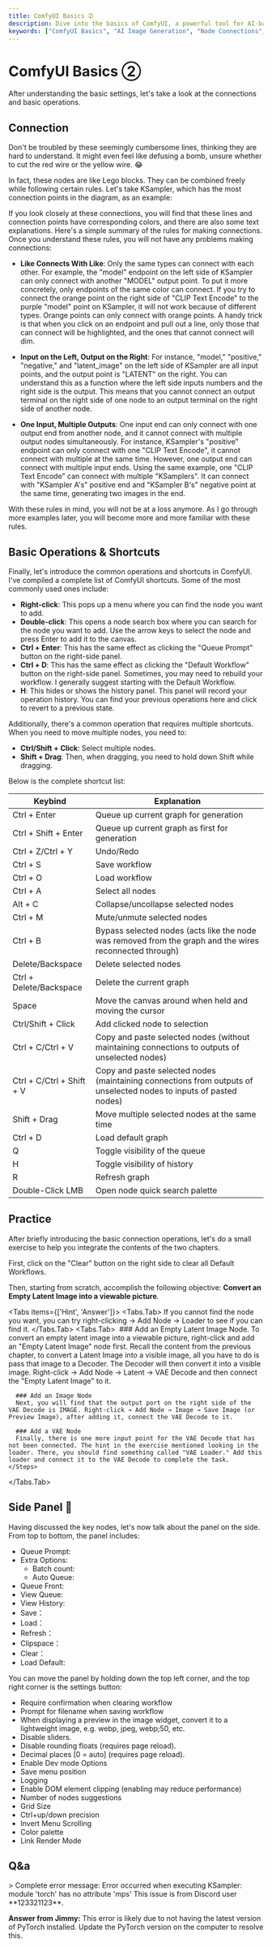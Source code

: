 ```yaml
---
title: ComfyUI Basics ➁
description: Dive into the basics of ComfyUI, a powerful tool for AI-based image generation. Learn about node connections, basic operations, and handy shortcuts. This guide demystifies the process of setting up and using ComfyUI, making it an essential read for anyone looking to harness the power of AI for image generation.
keywords: ["ComfyUI Basics", "AI Image Generation", "Node Connections", "Basic Operations", "Shortcuts", "KSampler", "CLIP Text Encode", "AI Workflow", "AI Learning", "AI Tutorial", "Image Generation Shortcuts", "ComfyUI Operations"]
---
```



# ComfyUI Basics ➁

After understanding the basic settings, let's take a look at the connections and basic operations.

## Connection

Don't be troubled by these seemingly cumbersome lines, thinking they are hard to understand. It might even feel like defusing a bomb, unsure whether to cut the red wire or the yellow wire. 😂

In fact, these nodes are like Lego blocks. They can be combined freely while following certain rules. Let's take KSampler, which has the most connection points in the diagram, as an example:
<br/>
<PhotoProvider>
  <PhotoView src="/comfyui-foundation/003.png">
    <img src="/comfyui-foundation/003.png" alt="" />
  </PhotoView>
</PhotoProvider>

If you look closely at these connections, you will find that these lines and connection points have corresponding colors, and there are also some text explanations. Here's a simple summary of the rules for making connections. Once you understand these rules, you will not have any problems making connections:

- **Like Connects With Like**: Only the same types can connect with each other. For example, the "model" endpoint on the left side of KSampler can only connect with another "MODEL" output point. To put it more concretely, only endpoints of the same color can connect. If you try to connect the orange point on the right side of "CLIP Text Encode" to the purple "model" point on KSampler, it will not work because of different types. Orange points can only connect with orange points. A handy trick is that when you click on an endpoint and pull out a line, only those that can connect will be highlighted, and the ones that cannot connect will dim.

- **Input on the Left, Output on the Right**: For instance, "model," "positive," "negative," and "latent_image" on the left side of KSampler are all input points, and the output point is "LATENT" on the right. You can understand this as a function where the left side inputs numbers and the right side is the output. This means that you cannot connect an output terminal on the right side of one node to an output terminal on the right side of another node.

- **One Input, Multiple Outputs**: One input end can only connect with one output end from another node, and it cannot connect with multiple output nodes simultaneously. For instance, KSampler's "positive" endpoint can only connect with one "CLIP Text Encode", it cannot connect with multiple at the same time. However, one output end can connect with multiple input ends. Using the same example, one "CLIP Text Encode" can connect with multiple "KSamplers". It can connect with "KSampler A's" positive end and "KSampler B's" negative point at the same time, generating two images in the end.

With these rules in mind, you will not be at a loss anymore. As I go through more examples later, you will become more and more familiar with these rules.

<Subscribe />

## Basic Operations & Shortcuts

Finally, let's introduce the common operations and shortcuts in ComfyUI. I've compiled a complete list of ComfyUI shortcuts. Some of the most commonly used ones include:
- **Right-click**: This pops up a menu where you can find the node you want to add.
- **Double-click**: This opens a node search box where you can search for the node you want to add. Use the arrow keys to select the node and press Enter to add it to the canvas.
- **Ctrl + Enter**: This has the same effect as clicking the "Queue Prompt" button on the right-side panel.
- **Ctrl + D**: This has the same effect as clicking the "Default Workflow" button on the right-side panel. Sometimes, you may need to rebuild your workflow. I generally suggest starting with the Default Workflow.
- **H**: This hides or shows the history panel. This panel will record your operation history. You can find your previous operations here and click to revert to a previous state.

Additionally, there's a common operation that requires multiple shortcuts. When you need to move multiple nodes, you need to:
- **Ctrl/Shift + Click**: Select multiple nodes.
- **Shift + Drag**: Then, when dragging, you need to hold down Shift while dragging.

Below is the complete shortcut list:

| Keybind                   | Explanation                                                                                                        |
|---------------------------|--------------------------------------------------------------------------------------------------------------------|
| Ctrl + Enter              | Queue up current graph for generation                                                                              |
| Ctrl + Shift + Enter      | Queue up current graph as first for generation                                                                     |
| Ctrl + Z/Ctrl + Y         | Undo/Redo                                                                                                          |
| Ctrl + S                  | Save workflow                                                                                                      |
| Ctrl + O                  | Load workflow                                                                                                      |
| Ctrl + A                  | Select all nodes                                                                                                   |
| Alt + C                   | Collapse/uncollapse selected nodes                                                                                 |
| Ctrl + M                  | Mute/unmute selected nodes                                                                                         |
| Ctrl + B                  | Bypass selected nodes (acts like the node was removed from the graph and the wires reconnected through)            |
| Delete/Backspace          | Delete selected nodes                                                                                              |
| Ctrl + Delete/Backspace   | Delete the current graph                                                                                           |
| Space                     | Move the canvas around when held and moving the cursor                                                             |
| Ctrl/Shift + Click        | Add clicked node to selection                                                                                      |
| Ctrl + C/Ctrl + V         | Copy and paste selected nodes (without maintaining connections to outputs of unselected nodes)                     |
| Ctrl + C/Ctrl + Shift + V | Copy and paste selected nodes (maintaining connections from outputs of unselected nodes to inputs of pasted nodes) |
| Shift + Drag              | Move multiple selected nodes at the same time                                                                      |
| Ctrl + D                  | Load default graph                                                                                                 |
| Q                         | Toggle visibility of the queue                                                                                     |
| H                         | Toggle visibility of history                                                                                       |
| R                         | Refresh graph                                                                                                      |
| Double-Click LMB          | Open node quick search palette                                                                                     |

## Practice

After briefly introducing the basic connection operations, let's do a small exercise to help you integrate the contents of the two chapters.

First, click on the "Clear" button on the right side to clear all Default Workflows.

Then, starting from scratch, accomplish the following objective: **Convert an Empty Latent Image into a viewable picture**.

<Tabs items={['Hint', 'Answer']}>
  <Tabs.Tab>
    If you cannot find the node you want, you can try right-clicking → Add Node → Loader to see if you can find it.
  </Tabs.Tab>
  <Tabs.Tab>
    <PhotoProvider>
      <PhotoView src="/comfyui-foundation/004.png">
        <img src="/comfyui-foundation/004.png" alt="" />
      </PhotoView>
    </PhotoProvider>
    <Steps>
      ### Add an Empty Latent Image Node.
      To convert an empty latent image into a viewable picture, right-click and add an "Empty Latent Image" node first. Recall the content from the previous chapter, to convert a Latent Image into a visible image, all you have to do is pass that image to a Decoder. The Decoder will then convert it into a visible image. Right-click → Add Node → Latent → VAE Decode and then connect the "Empty Latent Image" to it.
      
      ### Add an Image Node
      Next, you will find that the output port on the right side of the VAE Decode is IMAGE. Right-click → Add Node → Image → Save Image (or Preview Image), after adding it, connect the VAE Decode to it.
      
      ### Add a VAE Node
      Finally, there is one more input point for the VAE Decode that has not been connected. The hint in the exercise mentioned looking in the loader. There, you should find something called "VAE Loader." Add this loader and connect it to the VAE Decode to complete the task.
    </Steps>
  </Tabs.Tab>
</Tabs>

## Side Panel 🚧

Having discussed the key nodes, let's now talk about the panel on the side. From top to bottom, the panel includes:

* Queue Prompt:
* Extra Options:
  * Batch count:
  * Auto Queue:
* Queue Front:
* View Queue:
* View History:
* Save：
* Load：
* Refresh：
* Clipspace：
* Clear：
* Load Default:

You can move the panel by holding down the top left corner, and the top right corner is the settings button:

* Require confirmation when clearing workflow
* Prompt for filename when saving workflow
* When displaying a preview in the image widget, convert it to a lightweight image, e.g. webp, jpeg, webp;50, etc.
* Disable sliders.
* Disable rounding floats (requires page reload).	
* Decimal places [0 = auto] (requires page reload).
* Enable Dev mode Options
* Save menu position
* Logging
* Enable DOM element clipping (enabling may reduce performance)
* Number of nodes suggestions
* Grid Size
* Ctrl+up/down precision
* Invert Menu Scrolling
* Color palette	
* Link Render Mode

## Q&a
<FAQBox title="What to do when an error occurs while running the basic workflow in KSampler?">
  > Complete error message: Error occurred when executing KSampler: module 'torch' has no attribute 'mps'
  This issue is from Discord user **123321123**.

  **Answer from Jimmy:**
  This error is likely due to not having the latest version of PyTorch installed. Update the PyTorch version on the computer to resolve this.
</FAQBox>

<Subscribe />
